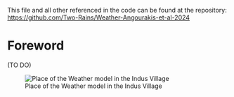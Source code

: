 
This file and all other referenced in the code can be found at the repository: [https://github.com/Two-Rains/Weather-Angourakis-et-al-2024](https://github.com/Two-Rains/Weather-Angourakis-et-al-2024)

# Foreword

(TO DO)

![Place of the Weather model in the Indus Village](Fig1_diagram/RoadMapSoFar_2022-06.png)
